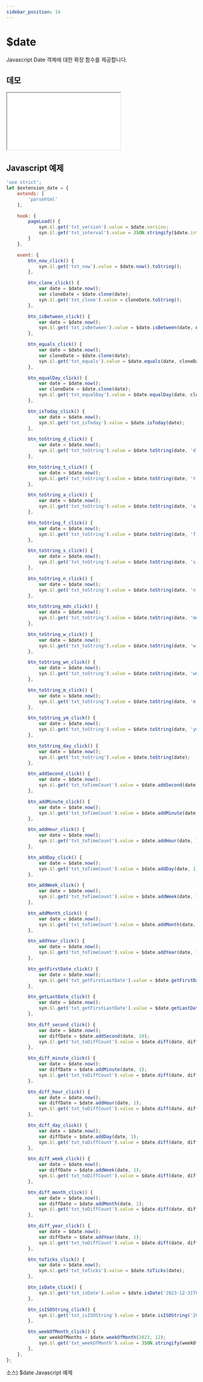 ```yaml
---
sidebar_position: 14
---
```


# $date

Javascript Date 객체에 대한 확장 함수를 제공합니다.

## 데모

<iframe src="/sample/syn/extension_date.html" className="w:100% h:100vh"></iframe>

## Javascript 예제

```javascript
'use strict';
let $extension_date = {
    extends: [
        'parsehtml'
    ],

    hook: {
        pageLoad() {
            syn.$l.get('txt_version').value = $date.version;
            syn.$l.get('txt_interval').value = JSON.stringify($date.interval);
        }
    },

    event: {
        btn_now_click() {
            syn.$l.get('txt_now').value = $date.now().toString();
        },

        btn_clone_click() {
            var date = $date.now();
            var cloneDate = $date.clone(date);
            syn.$l.get('txt_clone').value = cloneDate.toString();
        },

        btn_isBetween_click() {
            var date = $date.now();
            syn.$l.get('txt_isBetween').value = $date.isBetween(date, new Date('2023-10-22T03:24:00'), new Date('2023-12-31T03:24:00'))
        },

        btn_equals_click() {
            var date = $date.now();
            var cloneDate = $date.clone(date);
            syn.$l.get('txt_equals').value = $date.equals(date, cloneDate);
        },

        btn_equalDay_click() {
            var date = $date.now();
            var cloneDate = $date.clone(date);
            syn.$l.get('txt_equalDay').value = $date.equalDay(date, cloneDate);
        },

        btn_isToday_click() {
            var date = $date.now();
            syn.$l.get('txt_isToday').value = $date.isToday(date);
        },

        btn_toString_d_click() {
            var date = $date.now();
            syn.$l.get('txt_toString').value = $date.toString(date, 'd');
        },

        btn_toString_t_click() {
            var date = $date.now();
            syn.$l.get('txt_toString').value = $date.toString(date, 't');
        },

        btn_toString_a_click() {
            var date = $date.now();
            syn.$l.get('txt_toString').value = $date.toString(date, 'a');
        },

        btn_toString_f_click() {
            var date = $date.now();
            syn.$l.get('txt_toString').value = $date.toString(date, 'f');
        },

        btn_toString_s_click() {
            var date = $date.now();
            syn.$l.get('txt_toString').value = $date.toString(date, 's');
        },

        btn_toString_n_click() {
            var date = $date.now();
            syn.$l.get('txt_toString').value = $date.toString(date, 'n');
        },

        btn_toString_mdn_click() {
            var date = $date.now();
            syn.$l.get('txt_toString').value = $date.toString(date, 'mdn');
        },

        btn_toString_w_click() {
            var date = $date.now();
            syn.$l.get('txt_toString').value = $date.toString(date, 'w');
        },

        btn_toString_wn_click() {
            var date = $date.now();
            syn.$l.get('txt_toString').value = $date.toString(date, 'wn');
        },

        btn_toString_m_click() {
            var date = $date.now();
            syn.$l.get('txt_toString').value = $date.toString(date, 'm');
        },

        btn_toString_ym_click() {
            var date = $date.now();
            syn.$l.get('txt_toString').value = $date.toString(date, 'ym');
        },

        btn_toString_day_click() {
            var date = $date.now();
            syn.$l.get('txt_toString').value = $date.toString(date);
        },

        btn_addSecond_click() {
            var date = $date.now();
            syn.$l.get('txt_toTimeCount').value = $date.addSecond(date, 1).toString();
        },

        btn_addMinute_click() {
            var date = $date.now();
            syn.$l.get('txt_toTimeCount').value = $date.addMinute(date, 1).toString();
        },

        btn_addHour_click() {
            var date = $date.now();
            syn.$l.get('txt_toTimeCount').value = $date.addHour(date, 1).toString();
        },

        btn_addDay_click() {
            var date = $date.now();
            syn.$l.get('txt_toTimeCount').value = $date.addDay(date, 1).toString();
        },

        btn_addWeek_click() {
            var date = $date.now();
            syn.$l.get('txt_toTimeCount').value = $date.addWeek(date, 1).toString();
        },

        btn_addMonth_click() {
            var date = $date.now();
            syn.$l.get('txt_toTimeCount').value = $date.addMonth(date, 1).toString();
        },

        btn_addYear_click() {
            var date = $date.now();
            syn.$l.get('txt_toTimeCount').value = $date.addYear(date, 1).toString();
        },

        btn_getFirstDate_click() {
            var date = $date.now();
            syn.$l.get('txt_getFirstLastDate').value = $date.getFirstDate(date).toString();
        },

        btn_getLastDate_click() {
            var date = $date.now();
            syn.$l.get('txt_getFirstLastDate').value = $date.getLastDate(date).toString();
        },

        btn_diff_second_click() {
            var date = $date.now();
            var diffDate = $date.addSecond(date, 10);
            syn.$l.get('txt_toDiffCount').value = $date.diff(date, diffDate, 'second').toString();
        },

        btn_diff_minute_click() {
            var date = $date.now();
            var diffDate = $date.addMinute(date, 1);
            syn.$l.get('txt_toDiffCount').value = $date.diff(date, diffDate, 'minute').toString();
        },

        btn_diff_hour_click() {
            var date = $date.now();
            var diffDate = $date.addHour(date, 1);
            syn.$l.get('txt_toDiffCount').value = $date.diff(date, diffDate, 'hour').toString();
        },

        btn_diff_day_click() {
            var date = $date.now();
            var diffDate = $date.addDay(date, 1);
            syn.$l.get('txt_toDiffCount').value = $date.diff(date, diffDate, 'day').toString();
        },

        btn_diff_week_click() {
            var date = $date.now();
            var diffDate = $date.addWeek(date, 1);
            syn.$l.get('txt_toDiffCount').value = $date.diff(date, diffDate, 'week').toString();
        },

        btn_diff_month_click() {
            var date = $date.now();
            var diffDate = $date.addMonth(date, 1);
            syn.$l.get('txt_toDiffCount').value = $date.diff(date, diffDate, 'month').toString();
        },

        btn_diff_year_click() {
            var date = $date.now();
            var diffDate = $date.addYear(date, 1);
            syn.$l.get('txt_toDiffCount').value = $date.diff(date, diffDate, 'year').toString();
        },

        btn_toTicks_click() {
            var date = $date.now();
            syn.$l.get('txt_toTicks').value = $date.toTicks(date);
        },

        btn_isDate_click() {
            syn.$l.get('txt_isDate').value = $date.isDate('2023-12-31T00:00:00');
        },

        btn_isISOString_click() {
            syn.$l.get('txt_isISOString').value = $date.isISOString('2023-12-11T01:51:53.115Z');
        },

        btn_weekOfMonth_click() {
            var weekOfMonths = $date.weekOfMonth(2023, 12);
            syn.$l.get('txt_weekOfMonth').value = JSON.stringify(weekOfMonths);
        },
    },
};
```
소스) $date Javascript 예제